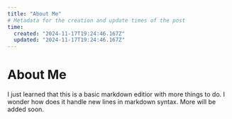 ```yaml
---
title: "About Me"
# Metadata for the creation and update times of the post
time:
  created: "2024-11-17T19:24:46.167Z"
  updated: "2024-11-17T19:24:46.167Z"
---
```


# About Me

I just learned that this is a basic markdown editior with more things to do.
I wonder how does it handle new lines in markdown syntax. More will be added soon.
